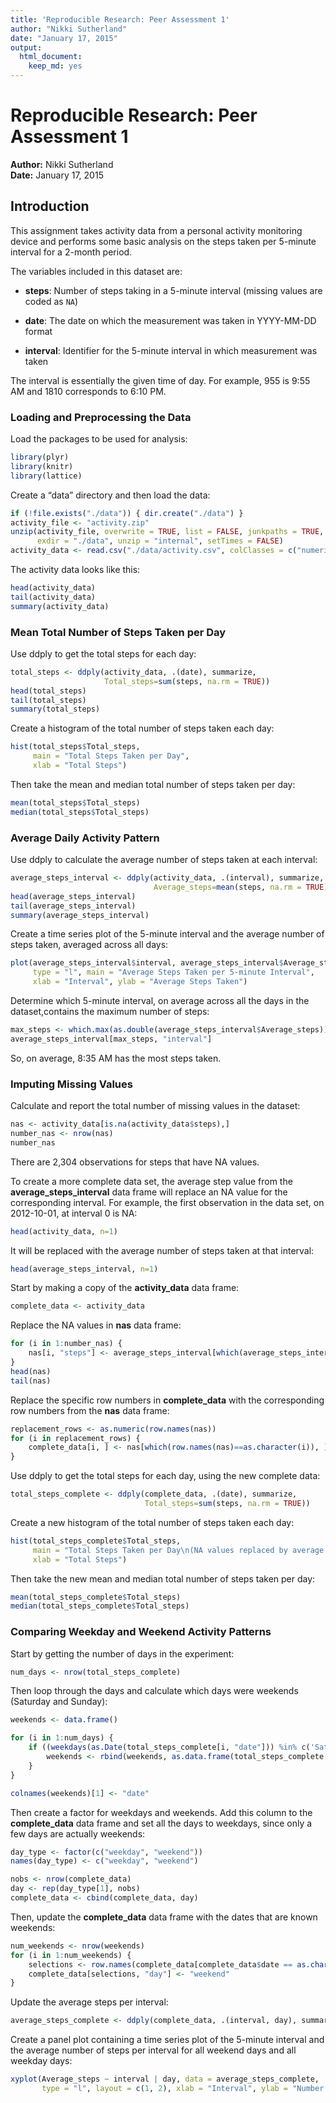 ```yaml
---
title: 'Reproducible Research: Peer Assessment 1'
author: "Nikki Sutherland"
date: "January 17, 2015"
output:
  html_document:
    keep_md: yes
---
```


Reproducible Research: Peer Assessment 1
========================================

**Author:** Nikki Sutherland  
**Date:** January 17, 2015

## Introduction

This assignment takes activity data from a personal activity monitoring device 
and performs some basic analysis on the steps taken per 5-minute interval for 
a 2-month period.

The variables included in this dataset are:

* **steps**: Number of steps taking in a 5-minute interval (missing values are
    coded as `NA`)

* **date**: The date on which the measurement was taken in YYYY-MM-DD format

* **interval**: Identifier for the 5-minute interval in which
    measurement was taken
    
The interval is essentially the given time of day. For example, 955 is 9:55 AM
and 1810 corresponds to 6:10 PM.

### Loading and Preprocessing the Data
  
Load the packages to be used for analysis:

```r
library(plyr)
library(knitr)
library(lattice)
```

  
Create a "data" directory and then load the data:

```r
if (!file.exists("./data")) { dir.create("./data") }
activity_file <- "activity.zip"
unzip(activity_file, overwrite = TRUE, list = FALSE, junkpaths = TRUE, 
      exdir = "./data", unzip = "internal", setTimes = FALSE)
activity_data <- read.csv("./data/activity.csv", colClasses = c("numeric", "character", "numeric"))
```


The activity data looks like this:

```r
head(activity_data)
tail(activity_data)
summary(activity_data)
```


### Mean Total Number of Steps Taken per Day

Use ddply to get the total steps for each day:
```r
total_steps <- ddply(activity_data, .(date), summarize,
                     Total_steps=sum(steps, na.rm = TRUE))
head(total_steps)
tail(total_steps)
summary(total_steps)
```

Create a histogram of the total number of steps taken each day:

```r
hist(total_steps$Total_steps, 
     main = "Total Steps Taken per Day", 
     xlab = "Total Steps")
```

Then take the mean and median total number of steps taken per day:
```r
mean(total_steps$Total_steps)
median(total_steps$Total_steps)
```


### Average Daily Activity Pattern

Use ddply to calculate the average number of steps taken at each interval:
```r
average_steps_interval <- ddply(activity_data, .(interval), summarize,
                                Average_steps=mean(steps, na.rm = TRUE))
head(average_steps_interval)
tail(average_steps_interval)
summary(average_steps_interval)
```

Create a time series plot of the 5-minute interval and the average number of 
steps taken, averaged across all days:
```r
plot(average_steps_interval$interval, average_steps_interval$Average_steps, 
     type = "l", main = "Average Steps Taken per 5-minute Interval",
     xlab = "Interval", ylab = "Average Steps Taken")
```

Determine which 5-minute interval, on average across all the days in the 
dataset,contains the maximum number of steps:
```r
max_steps <- which.max(as.double(average_steps_interval$Average_steps))
average_steps_interval[max_steps, "interval"]
```

So, on average, 8:35 AM has the most steps taken.

### Imputing Missing Values

Calculate and report the total number of missing values in the dataset:

```r
nas <- activity_data[is.na(activity_data$steps),]
number_nas <- nrow(nas)
number_nas
```

There are 2,304 observations for steps that have NA values.  

To create a more complete data set, the average step value from the **average_steps_interval** 
data frame will replace an NA value for the corresponding interval. For example,
the first observation in the data set, on 2012-10-01, at interval 0 is NA:
```r
head(activity_data, n=1)
```

It will be replaced with the average number of steps taken at that interval:
```r
head(average_steps_interval, n=1)
```

Start by making a copy of the **activity_data** data frame:
```r
complete_data <- activity_data
```

Replace the NA values in **nas** data frame:
```r
for (i in 1:number_nas) {
    nas[i, "steps"] <- average_steps_interval[which(average_steps_interval$interval == nas[i, "interval"]), "Average_steps"]
}
head(nas)
tail(nas)
```

Replace the specific row numbers in **complete_data** with the corresponding
row numbers from the **nas** data frame:
```r
replacement_rows <- as.numeric(row.names(nas))
for (i in replacement_rows) {
    complete_data[i, ] <- nas[which(row.names(nas)==as.character(i)), ]
}
```

Use ddply to get the total steps for each day, using the new complete data:
```r
total_steps_complete <- ddply(complete_data, .(date), summarize, 
                              Total_steps=sum(steps, na.rm = TRUE))
```

Create a new histogram of the total number of steps taken each day:
```r
hist(total_steps_complete$Total_steps, 
     main = "Total Steps Taken per Day\n(NA values replaced by average values)", 
     xlab = "Total Steps")
```

Then take the new mean and median total number of steps taken per day:
```r
mean(total_steps_complete$Total_steps)
median(total_steps_complete$Total_steps)
```

### Comparing Weekday and Weekend Activity Patterns

Start by getting the number of days in the experiment:
```r
num_days <- nrow(total_steps_complete)
```


Then loop through the days and calculate which days were weekends (Saturday and Sunday):
```r
weekends <- data.frame()

for (i in 1:num_days) {    
    if ((weekdays(as.Date(total_steps_complete[i, "date"])) %in% c('Saturday','Sunday'))) {
        weekends <- rbind(weekends, as.data.frame(total_steps_complete[i, "date"]))
    }   
}

colnames(weekends)[1] <- "date"
```

Then create a factor for weekdays and weekends. Add this column to the
**complete_data** data frame and set all the days to weekdays, since only a few
days are actually weekends:
```r
day_type <- factor(c("weekday", "weekend"))
names(day_type) <- c("weekday", "weekend")

nobs <- nrow(complete_data)
day <- rep(day_type[1], nobs)
complete_data <- cbind(complete_data, day)
```

Then, update the **complete_data** data frame with the dates that are known weekends:
```r
num_weekends <- nrow(weekends)
for (i in 1:num_weekends) {
    selections <- row.names(complete_data[complete_data$date == as.character(weekends[1, "date"]), ])
    complete_data[selections, "day"] <- "weekend"
}
```

Update the average steps per interval:
```r
average_steps_complete <- ddply(complete_data, .(interval, day), summarize, Average_steps=mean(steps))
```

Create a panel plot containing a time series plot of the 5-minute interval and
the average number of steps per interval for all weekend days and all weekday days:
```r
xyplot(Average_steps ~ interval | day, data = average_steps_complete,
       type = "l", layout = c(1, 2), xlab = "Interval", ylab = "Number of steps")
```

